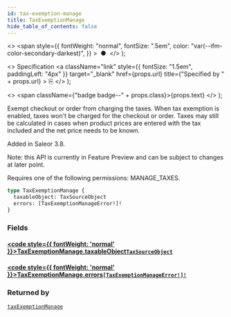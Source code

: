 ```yaml
---
id: tax-exemption-manage
title: TaxExemptionManage
hide_table_of_contents: false
---
```


  <>
    <span
      style={{
        fontWeight: "normal",
        fontSize: ".5em",
        color: "var(--ifm-color-secondary-darkest)",
      }}
    >
      &nbsp;●&nbsp;
    </span>
  </>
);

  <>
    Specification
    <a
      className="link"
      style={{ fontSize: "1.5em", paddingLeft: "4px" }}
      target="\_blank"
      href={props.url}
      title={"Specified by " + props.url}
    >
      ⎘
    </a>
  </>
);

  <>
    <span className={"badge badge--" + props.class}>{props.text}</span>
  </>
);

Exempt checkout or order from charging the taxes. When tax exemption is enabled, taxes won't be charged for the checkout or order. Taxes may still be calculated in cases when product prices are entered with the tax included and the net price needs to be known.

Added in Saleor 3.8.

Note: this API is currently in Feature Preview and can be subject to changes at later point.

Requires one of the following permissions: MANAGE_TAXES.

```graphql
type TaxExemptionManage {
  taxableObject: TaxSourceObject
  errors: [TaxExemptionManageError!]!
}
```

### Fields

#### [<code style={{ fontWeight: 'normal' }}>TaxExemptionManage.<b>taxableObject</b></code>](#)<Bullet />[`TaxSourceObject`](../../../storefront/miscellaneous/unions/tax-source-object) <Badge class="secondary" text="union"/>

>

#### [<code style={{ fontWeight: 'normal' }}>TaxExemptionManage.<b>errors</b></code>](#)<Bullet />[`[TaxExemptionManageError!]!`](../../../storefront/taxes/objects/tax-exemption-manage-error) <Badge class="secondary" text="non-null"/> <Badge class="secondary" text="object"/>

>

### Returned by

[`taxExemptionManage`](../../../storefront/taxes/mutations/tax-exemption-manage) <Badge class="secondary" text="mutation"/>
